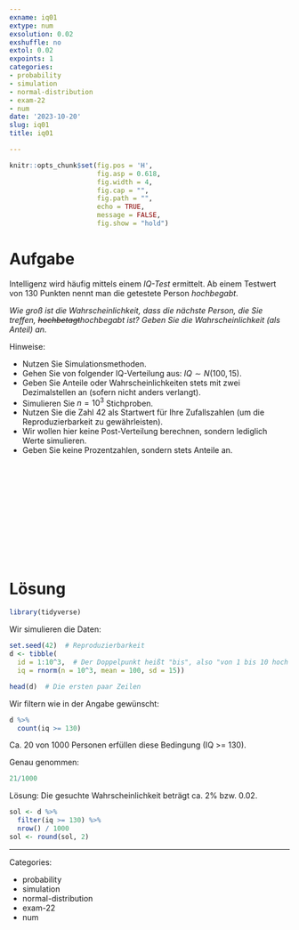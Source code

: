 ```yaml
---
exname: iq01
extype: num
exsolution: 0.02
exshuffle: no
extol: 0.02
expoints: 1
categories:
- probability
- simulation
- normal-distribution
- exam-22
- num
date: '2023-10-20'
slug: iq01
title: iq01

---
```



  



```r
knitr::opts_chunk$set(fig.pos = 'H',
                      fig.asp = 0.618,
                      fig.width = 4,
                      fig.cap = "", 
                      fig.path = "",
                      echo = TRUE, 
                      message = FALSE,
                      fig.show = "hold")
```







# Aufgabe

Intelligenz wird häufig mittels einem *IQ-Test* ermittelt.
Ab einem Testwert von 130 Punkten nennt man die getestete Person *hochbegabt*.

*Wie groß ist die Wahrscheinlichkeit, dass die nächste Person, die Sie treffen, ~~hochbetagt~~hochbegabt ist? Geben Sie die Wahrscheinlichkeit (als Anteil) an.*

Hinweise:

- Nutzen Sie Simulationsmethoden.
- Gehen Sie von folgender IQ-Verteilung aus: $IQ \sim N(100,15)$.
- Geben Sie Anteile oder Wahrscheinlichkeiten stets mit zwei Dezimalstellen an (sofern nicht anders verlangt).
- Simulieren Sie $n=10^3$ Stichproben.
- Nutzen Sie die Zahl 42 als Startwert für Ihre Zufallszahlen (um die Reproduzierbarkeit zu gewährleisten).
- Wir wollen hier keine Post-Verteilung berechnen, sondern lediglich Werte simulieren.
- Geben Sie keine Prozentzahlen, sondern stets Anteile an.



</br>
</br>
</br>
</br>
</br>
</br>
</br>
</br>
</br>
</br>

# Lösung


```r
library(tidyverse)
```

Wir simulieren die Daten:

```r
set.seed(42)  # Reproduzierbarkeit
d <- tibble(
  id = 1:10^3,  # Der Doppelpunkt heißt "bis", also "von 1 bis 10 hoch 3". Diese Spalte ist nicht so wichtig.
  iq = rnorm(n = 10^3, mean = 100, sd = 15))

head(d)  # Die ersten paar Zeilen
```


Wir filtern wie in der Angabe gewünscht:

```r
d %>% 
  count(iq >= 130)
```


Ca. 20 von 1000 Personen erfüllen diese Bedingung (IQ >= 130).

Genau genommen: 

```r
21/1000
```


Lösung: Die gesuchte Wahrscheinlichkeit beträgt ca. 2% bzw. 0.02.



```r
sol <- d %>% 
  filter(iq >= 130) %>% 
  nrow() / 1000
sol <- round(sol, 2)
```






---

Categories: 

- probability
- simulation
- normal-distribution
- exam-22
- num

